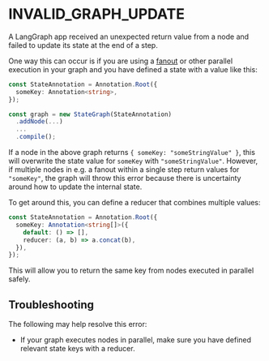 # INVALID_GRAPH_UPDATE

A LangGraph app received an unexpected return value from a node and failed to update its state at the end of a step.

One way this can occur is if you are using a [fanout](https://langchain-ai.github.io/langgraphjs/how-tos/map-reduce/)
or other parallel execution in your graph and you have defined a state with a value like this:

```ts
const StateAnnotation = Annotation.Root({
  someKey: Annotation<string>,
});

const graph = new StateGraph(StateAnnotation)
  .addNode(...)
  ...
  .compile();
```

If a node in the above graph returns `{ someKey: "someStringValue" }`, this will overwrite the state value for `someKey` with `"someStringValue"`.
However, if multiple nodes in e.g. a fanout within a single step return values for `"someKey"`, the graph will throw this error because
there is uncertainty around how to update the internal state.

To get around this, you can define a reducer that combines multiple values:

```ts
const StateAnnotation = Annotation.Root({
  someKey: Annotation<string[]>({
    default: () => [],
    reducer: (a, b) => a.concat(b),
  }),
});
```

This will allow you to return the same key from nodes executed in parallel safely.

## Troubleshooting

The following may help resolve this error:

- If your graph executes nodes in parallel, make sure you have defined relevant state keys with a reducer.
